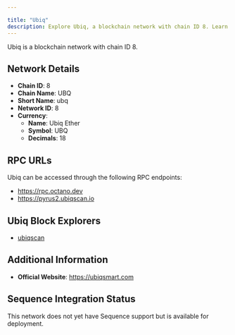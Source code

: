 ```yaml
---

title: "Ubiq"
description: Explore Ubiq, a blockchain network with chain ID 8. Learn about its native currency, Ubiq Ether, and how to interact with the network.
---
```




Ubiq is a blockchain network with chain ID 8.

## Network Details

- **Chain ID**: 8
- **Chain Name**: UBQ
- **Short Name**: ubq
- **Network ID**: 8
- **Currency**: 
  - **Name**: Ubiq Ether
  - **Symbol**: UBQ
  - **Decimals**: 18

## RPC URLs

Ubiq can be accessed through the following RPC endpoints:

- https://rpc.octano.dev
- https://pyrus2.ubiqscan.io

## Ubiq Block Explorers

- [ubiqscan](https://ubiqscan.io)

## Additional Information

- **Official Website**: https://ubiqsmart.com

## Sequence Integration Status

This network does not yet have Sequence support but is available for deployment.
